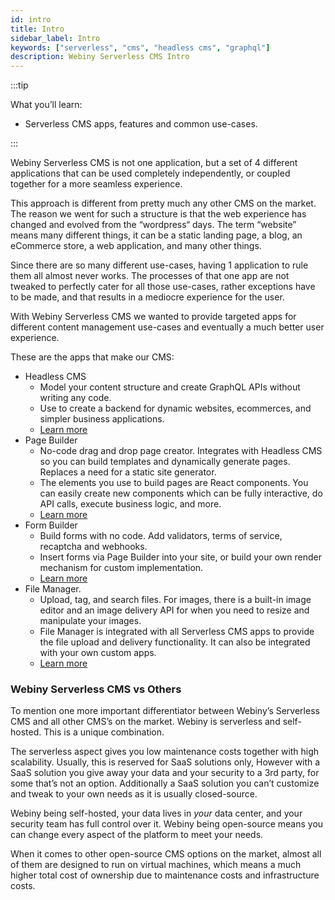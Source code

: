 ```yaml
---
id: intro
title: Intro
sidebar_label: Intro
keywords: ["serverless", "cms", "headless cms", "graphql"]
description: Webiny Serverless CMS Intro
---
```


:::tip

What you’ll learn:

- Serverless CMS apps, features and common use-cases.

:::

Webiny Serverless CMS is not one application, but a set of 4 different applications that can be used completely independently, or coupled together for a more seamless experience. 

This approach is different from pretty much any other CMS on the market. The reason we went for such a structure is that the web experience has changed and evolved from the “wordpress“ days. The term “website” means many different things, it can be a static landing page, a blog, an eCommerce store, a web application, and many other things.

Since there are so many different use-cases, having 1 application to rule them all almost never works. The processes of that one app are not tweaked to perfectly cater for all those use-cases, rather exceptions have to be made, and that results in a mediocre experience for the user.

With Webiny Serverless CMS we wanted to provide targeted apps for different content management use-cases and eventually a much better user experience.

These are the apps that make our CMS: 

- Headless CMS
    - Model your content structure and create GraphQL APIs without writing any code.
    - Use to create a backend for dynamic websites, ecommerces, and simpler business applications.
    - [Learn more](headless-cms)
- Page Builder
    - No-code drag and drop page creator. Integrates with Headless CMS so you can build templates and dynamically generate pages. Replaces a need for a static site generator.
    - The elements you use to build pages are React components. You can easily create new components which can be fully interactive, do API calls, execute business logic, and more.
    - [Learn more](page-builder)
- Form Builder
    - Build forms with no code. Add validators, terms of service, recaptcha and webhooks.
    - Insert forms via Page Builder into your site, or build your own render mechanism for custom implementation.
    - [Learn more](form-builder)
- File Manager.
    - Upload, tag, and search files. For images, there is a built-in image editor and an image delivery API for when you need to resize and manipulate your images.
    - File Manager is integrated with all Serverless CMS apps to provide the file upload and delivery functionality. It can also be integrated with your own custom apps.
    - [Learn more](file-manager)

### Webiny Serverless CMS vs Others

To mention one more important differentiator between Webiny’s Serverless CMS and all other CMS’s on the market. Webiny is serverless and self-hosted. This is a unique combination. 

The serverless aspect gives you low maintenance costs together with high scalability. Usually, this is reserved for SaaS solutions only, However with a SaaS solution you give away your data and your security to a 3rd party, for some that’s not an option. Additionally a SaaS solution you can’t customize and tweak to your own needs as it is usually closed-source.

Webiny being self-hosted, your data lives in *your* data center, and your security team has full control over it. Webiny being open-source means you can change every aspect of the platform to meet your needs. 

When it comes to other open-source CMS options on the market, almost all of them are designed to run on virtual machines, which means a much higher total cost of ownership due to maintenance costs and infrastructure costs.


